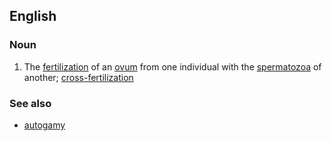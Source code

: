==English==

===Noun===
{{wikipedia}}
{{en-noun|-}}

#{{biology}} The [[fertilization]] of an [[ovum]] from one individual with the [[spermatozoa]] of another; [[cross-fertilization]]

===See also===
*[[autogamy]]